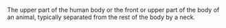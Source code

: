 The upper part of the human body or the front or upper part of the body of an animal, typically separated from the rest of the body by a neck.
